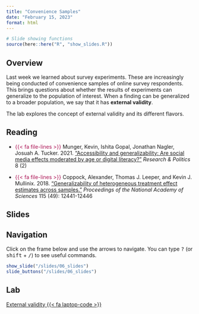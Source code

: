 ```yaml
---
title: "Convenience Samples"
date: "February 15, 2023"
format: html
---
```



```r
# Slide showing functions
source(here::here("R", "show_slides.R"))
```

## Overview

Last week we learned about survey experiments. These are increasingly being conducted of convenience samples of online survey respondents. This brings questions about whether the results of experiments can generalize to the population of interest. When a finding can be generalized to a broader population, we say that it has **external validity**.

The lab explores the concept of external validity and its different flavors.


## Reading


- [{{< fa file-lines >}}]{style="color: #ac1455;"} Munger, Kevin, Ishita Gopal, Jonathan Nagler, Josuah A. Tucker. 2021. [“Accessibility and generalizability: Are social media effects moderated by age or digital literacy?”](https://doi.org/10.1177/20531680211016968) *Research & Politics* 8 (2)


- [{{< fa file-lines >}}]{style="color: #ac1455;"} Coppock, Alexander, Thomas J. Leeper, and Kevin J. Mullinix. 2018. [“Generalizability of heterogeneous treatment effect estimates across samples.”](https://doi.org/10.1073/pnas.1808083115) *Proceedings of the National Academy of Sciences* 115 (49): 12441-12446


## Slides

::: {.callout-tip}
## Navigation

Click on the frame below and use the arrows to navigate. You can type <kbd>?</kbd> (or <kbd>shift</kbd> + <kbd>/</kbd>) to see useful commands.
:::

```r
show_slide("/slides/06_slides")
slide_buttons("/slides/06_slides")
```


## Lab

[External validity {{< fa laptop-code >}}](labs/06_lab.Rmd)